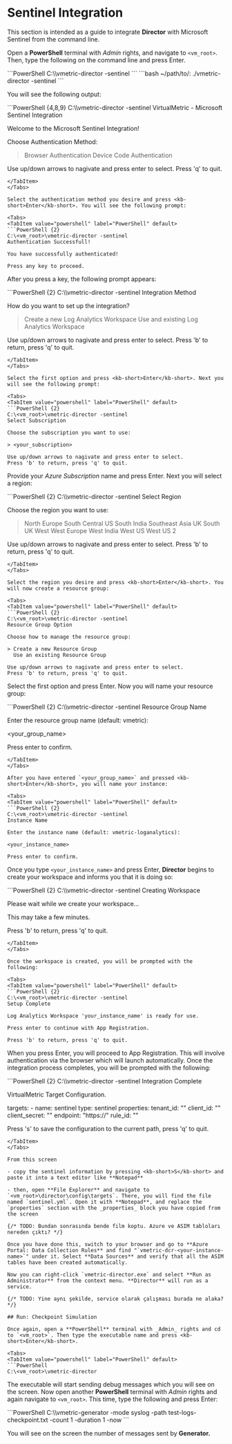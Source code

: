# Sentinel Integration

This section is intended as a guide to integrate **Director** with Microsoft Sentinel from the command line.

Open a **PowerShell** terminal with _Admin_ rights, and navigate to `<vm_root>`. Then, type the following on the command line and press <kb-short>Enter</kb-short>.

<Tabs>
  <TabItem value="powershell" label="PowerShell" default>
  ```PowerShell
  C:\<vm_root>\vmetric-director -sentinel
  ```
  </TabItem>
  <TabItem value="bash" label="Bash">
  ```bash
  ~/path/to/<vm_root>: ./vmetric-director -sentinel
  ```
  </TabItem>
</Tabs>

You will see the following output:

<Tabs>
  <TabItem value="powershell" label="PowerShell" default>
  ```PowerShell {4,8,9}
  C:\<vm_root>\vmetric-director -sentinel
  VirtualMetric - Microsoft Sentinel Integration

  Welcome to the Microsoft Sentinel Integration!

  Choose Authentication Method:

  > Browser Authentication
    Device Code Authentication
  
  Use up/down arrows to nagivate and press enter to select.
  Press 'q' to quit.
  ```
  </TabItem>
</Tabs>

Select the authentication method you desire and press <kb-short>Enter</kb-short>. You will see the following prompt:

<Tabs>
  <TabItem value="powershell" label="PowerShell" default>
  ```PowerShell {2}
  C:\<vm_root>\vmetric-director -sentinel
  Authentication Successfull!

  You have successfully authenticated!

  Press any key to proceed.
  ```
  </TabItem>
</Tabs>

After you press a key, the following prompt appears:

<Tabs>
  <TabItem value="powershell" label="PowerShell" default>
  ```PowerShell {2}
  C:\<vm_root>\vmetric-director -sentinel
  Integration Method

  How do you want to set up the integration?

  > Create a new Log Analytics Workspace
    Use and existing Log Analytics Workspace

  Use up/down arrows to nagivate and press enter to select.
  Press 'b' to return, press 'q' to quit.
  ```
  </TabItem>
</Tabs>

Select the first option and press <kb-short>Enter</kb-short>. Next you will see the following prompt:

<Tabs>
  <TabItem value="powershell" label="PowerShell" default>
  ```PowerShell {2}
  C:\<vm_root>\vmetric-director -sentinel
  Select Subscription

  Choose the subscription you want to use:

  > <your_subscription>

  Use up/down arrows to nagivate and press enter to select.
  Press 'b' to return, press 'q' to quit.
  ```
  </TabItem>
</Tabs>

Provide your _Azure Subscription_ name and press <kb-short>Enter</kb-short>. Next you will select a region:

<Tabs>
  <TabItem value="powershell" label="PowerShell" default>
  ```PowerShell {2}
  C:\<vm_root>\vmetric-director -sentinel
  Select Region

  Choose the region you want to use:

  > North Europe
    South Central US
    South India
    Southeast Asia
    UK South
    UK West
    West Europe
    West India
    West US
    West US 2
  
  Use up/down arrows to nagivate and press enter to select.
  Press 'b' to return, press 'q' to quit.
  ```
  </TabItem>
</Tabs>

Select the region you desire and press <kb-short>Enter</kb-short>. You will now create a resource group:

<Tabs>
  <TabItem value="powershell" label="PowerShell" default>
  ```PowerShell {2}
  C:\<vm_root>\vmetric-director -sentinel
  Resource Group Option

  Choose how to manage the resource group:

  > Create a new Resource Group
    Use an existing Resource Group

  Use up/down arrows to nagivate and press enter to select.
  Press 'b' to return, press 'q' to quit.
  ```
  </TabItem>
</Tabs>

Select the first option and press <kb-short>Enter</kb-short>. Now you will name your resource group:

<Tabs>
  <TabItem value="powershell" label="PowerShell" default>
  ```PowerShell {2}
  C:\<vm_root>\vmetric-director -sentinel
  Resource Group Name

  Enter the resource group name (default: vmetric):

  <your_group_name>
  
  Press enter to confirm.
  ```
  </TabItem>
</Tabs>

After you have entered `<your_group_name>` and pressed <kb-short>Enter</kb-short>, you will name your instance:

<Tabs>
  <TabItem value="powershell" label="PowerShell" default>
  ```PowerShell {2}
  C:\<vm_root>\vmetric-director -sentinel
  Instance Name

  Enter the instance name (default: vmetric-loganalytics):

  <your_instance_name>

  Press enter to confirm.
  ```
  </TabItem>
</Tabs>

Once you type `<your_instance_name>` and press <kb-short>Enter</kb-short>, **Director** begins to create your workspace and informs you that it is doing so:

<Tabs>
  <TabItem value="powershell" label="PowerShell" default>
  ```PowerShell {2}
  C:\<vm_root>\vmetric-director -sentinel
  Creating Workspace

  Please wait while we create your workspace...

  This may take a few minutes.

  Press 'b' to return, press 'q' to quit.
  ```
  </TabItem>
</Tabs>

Once the workspace is created, you will be prompted with the following:

<Tabs>
  <TabItem value="powershell" label="PowerShell" default>
  ```PowerShell {2}
  C:\<vm_root>\vmetric-director -sentinel
  Setup Complete

  Log Analytics Workspace 'your_instance_name' is ready for use.

  Press enter to continue with App Registration.

  Press 'b' to return, press 'q' to quit.
  ```
  </TabItem>
</Tabs>

When you press <kb-short>Enter</kb-short>, you will proceed to App Registration. This will involve authentication via the browser which will launch automatically. Once the integration process completes, you will be prompted with the following:

<Tabs>
  <TabItem value="powershell" label="PowerShell" default>
  ```PowerShell {2}
  C:\<vm_root>\vmetric-director -sentinel
  Integration Complete

  VirtualMetric Target Configuration.

  targets:
    - name: sentinel
      type: sentinel
      properties:
        tenant_id: "<your-tenant-id>"
        client_id: "<your-client-id>"
        client_secret: "<your-client-secret>"
        endpoint: "https://<your-endpoint>"
        rule_id: "<rule-identifier>"

  Press 's' to save the configuration to the current path, press 'q' to quit.
  ```
  </TabItem>
</Tabs>

From this screen

- copy the sentinel information by pressing <kb-short>S</kb-short> and paste it into a text editor like **Notepad**

- then, open **File Explorer** and navigate to `<vm_root>\director\config\targets`. There, you will find the file named `sentinel.yml`. Open it with **Notepad**, and replace the `properties` section with the _properties_ block you have copied from the screen

{/* TODO: Bundan sonrasında bende film koptu. Azure ve ASIM tabloları nereden çıktı? */}

Once you have done this, switch to your browser and go to **Azure Portal: Data Collection Rules** and find "`vmetric-dcr-<your-instance-name>`" under it. Select **Data Sources** and verify that all the ASIM tables have been created automatically.

Now you can right-click `vmetric-director.exe` and select **Run as Administrator** from the context menu. **Director** will run as a service.

{/* TODO: Yine aynı şekilde, service olarak çalışması burada ne alaka? */}

## Run: Checkpoint Simulation

Once again, open a **PowerShell** terminal with _Admin_ rights and cd to `<vm_root>`. Then type the executable name and press <kb-short>Enter</kb-short>.

<Tabs>
  <TabItem value="powershell" label="PowerShell" default>
  ```PowerShell
  C:\<vm_root>\vmetric-director
  ```
  </TabItem>
</Tabs>

The executable will start sending debug messages which you will see on the screen. Now open another **PowerShell** terminal with _Admin_ rights and again navigate to `<vm_root>`. This time, type the following and press <kb-short>Enter</kb-short>:

<Tabs>
  <TabItem value="powershell" label="PowerShell" default>
  ```PowerShell
  C:\<vm_root>\vmetric-generator -mode syslog -path test-logs-checkpoint.txt -count 1 -duration 1 -now
  ```
  </TabItem>
</Tabs>

You will see on the screen the number of messages sent by **Generator.**
